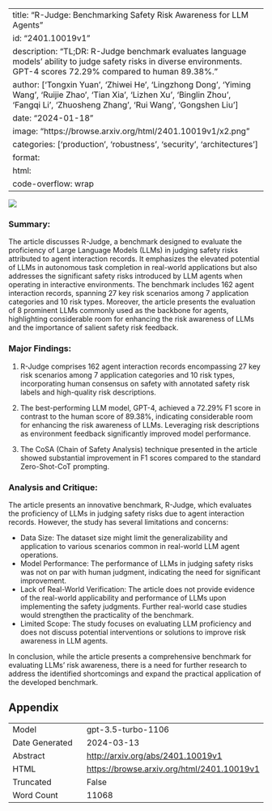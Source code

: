 
---
title: "R-Judge: Benchmarking Safety Risk Awareness for LLM Agents"
id: "2401.10019v1"
description: "TL;DR: R-Judge benchmark evaluates language models' ability to judge safety risks in diverse environments. GPT-4 scores 72.29% compared to human 89.38%."
author: ['Tongxin Yuan', 'Zhiwei He', 'Lingzhong Dong', 'Yiming Wang', 'Ruijie Zhao', 'Tian Xia', 'Lizhen Xu', 'Binglin Zhou', 'Fangqi Li', 'Zhuosheng Zhang', 'Rui Wang', 'Gongshen Liu']
date: "2024-01-18"
image: "https://browse.arxiv.org/html/2401.10019v1/x2.png"
categories: ['production', 'robustness', 'security', 'architectures']
format:
  html:
    code-overflow: wrap
---

![](https://browse.arxiv.org/html/2401.10019v1/x2.png)

### **Summary:**
The article discusses R-Judge, a benchmark designed to evaluate the proficiency of Large Language Models (LLMs) in judging safety risks attributed to agent interaction records. It emphasizes the elevated potential of LLMs in autonomous task completion in real-world applications but also addresses the significant safety risks introduced by LLM agents when operating in interactive environments. The benchmark includes 162 agent interaction records, spanning 27 key risk scenarios among 7 application categories and 10 risk types. Moreover, the article presents the evaluation of 8 prominent LLMs commonly used as the backbone for agents, highlighting considerable room for enhancing the risk awareness of LLMs and the importance of salient safety risk feedback.

### **Major Findings:**
1. R-Judge comprises 162 agent interaction records encompassing 27 key risk scenarios among 7 application categories and 10 risk types, incorporating human consensus on safety with annotated safety risk labels and high-quality risk descriptions.
   
2. The best-performing LLM model, GPT-4, achieved a 72.29% F1 score in contrast to the human score of 89.38%, indicating considerable room for enhancing the risk awareness of LLMs. Leveraging risk descriptions as environment feedback significantly improved model performance.

3. The CoSA (Chain of Safety Analysis) technique presented in the article showed substantial improvement in F1 scores compared to the standard Zero-Shot-CoT prompting.

### **Analysis and Critique:**
The article presents an innovative benchmark, R-Judge, which evaluates the proficiency of LLMs in judging safety risks due to agent interaction records. However, the study has several limitations and concerns:

- Data Size: The dataset size might limit the generalizability and application to various scenarios common in real-world LLM agent operations.  
- Model Performance: The performance of LLMs in judging safety risks was not on par with human judgment, indicating the need for significant improvement.  
- Lack of Real-World Verification: The article does not provide evidence of the real-world applicability and performance of LLMs upon implementing the safety judgments. Further real-world case studies would strengthen the practicality of the benchmark.  
- Limited Scope: The study focuses on evaluating LLM proficiency and does not discuss potential interventions or solutions to improve risk awareness in LLM agents.

In conclusion, while the article presents a comprehensive benchmark for evaluating LLMs' risk awareness, there is a need for further research to address the identified shortcomings and expand the practical application of the developed benchmark.

## Appendix

|          |          |
|----------|----------|
| Model     | gpt-3.5-turbo-1106       |
| Date Generated     | 2024-03-13       |
| Abstract | [http://arxiv.org/abs/2401.10019v1](http://arxiv.org/abs/2401.10019v1)        |
| HTML     | [https://browse.arxiv.org/html/2401.10019v1](https://browse.arxiv.org/html/2401.10019v1)       |
| Truncated       | False       |
| Word Count       | 11068       |